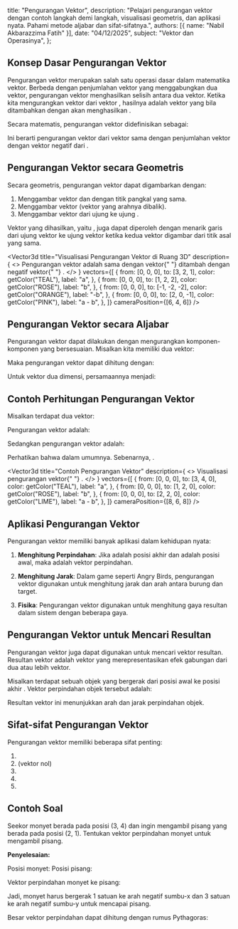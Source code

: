 
  title: "Pengurangan Vektor",
  description: "Pelajari pengurangan vektor dengan contoh langkah demi langkah, visualisasi geometris, dan aplikasi nyata. Pahami metode aljabar dan sifat-sifatnya.",
  authors: [{ name: "Nabil Akbarazzima Fatih" }],
  date: "04/12/2025",
  subject: "Vektor dan Operasinya",
};

## Konsep Dasar Pengurangan Vektor

Pengurangan vektor merupakan salah satu operasi dasar dalam matematika vektor. Berbeda dengan penjumlahan vektor yang menggabungkan dua vektor, pengurangan vektor menghasilkan selisih antara dua vektor. Ketika kita mengurangkan vektor <InlineMath math="\vec{b}" /> dari vektor <InlineMath math="\vec{a}" />, hasilnya adalah vektor yang bila ditambahkan dengan <InlineMath math="\vec{b}" /> akan menghasilkan <InlineMath math="\vec{a}" />.

Secara matematis, pengurangan vektor didefinisikan sebagai:

<BlockMath math="\vec{a} - \vec{b} = \vec{a} + (-\vec{b})" />

Ini berarti pengurangan vektor <InlineMath math="\vec{b}" /> dari vektor <InlineMath math="\vec{a}" /> sama dengan penjumlahan vektor <InlineMath math="\vec{a}" /> dengan vektor negatif dari <InlineMath math="\vec{b}" />.

## Pengurangan Vektor secara Geometris

Secara geometris, pengurangan vektor <InlineMath math="\vec{a} - \vec{b}" /> dapat digambarkan dengan:

1. Menggambar vektor <InlineMath math="\vec{a}" /> dan <InlineMath math="\vec{b}" /> dengan titik pangkal yang sama.
2. Menggambar vektor <InlineMath math="-\vec{b}" /> (vektor <InlineMath math="\vec{b}" /> yang arahnya dibalik).
3. Menggambar vektor dari ujung <InlineMath math="\vec{b}" /> ke ujung <InlineMath math="\vec{a}" />.

Vektor yang dihasilkan, yaitu <InlineMath math="\vec{a} - \vec{b}" />, juga dapat diperoleh dengan menarik garis dari ujung vektor <InlineMath math="\vec{b}" /> ke ujung vektor <InlineMath math="\vec{a}" /> ketika kedua vektor digambar dari titik asal yang sama.

<Vector3d
  title="Visualisasi Pengurangan Vektor di Ruang 3D"
  description={
    <>
      Pengurangan vektor <InlineMath math="a - b" /> adalah sama dengan vektor{" "}
      <InlineMath math="a" /> ditambah dengan negatif vektor{" "}
      <InlineMath math="b" />.
    </>
  }
  vectors={[
    {
      from: [0, 0, 0],
      to: [3, 2, 1],
      color: getColor("TEAL"),
      label: "a",
    },
    {
      from: [0, 0, 0],
      to: [1, 2, 2],
      color: getColor("ROSE"),
      label: "b",
    },
    {
      from: [0, 0, 0],
      to: [-1, -2, -2],
      color: getColor("ORANGE"),
      label: "-b",
    },
    {
      from: [0, 0, 0],
      to: [2, 0, -1],
      color: getColor("PINK"),
      label: "a - b",
    },
  ]}
  cameraPosition={[6, 4, 6]}
/>

## Pengurangan Vektor secara Aljabar

Pengurangan vektor dapat dilakukan dengan mengurangkan komponen-komponen yang bersesuaian. Misalkan kita memiliki dua vektor:

<div className="flex flex-col gap-4">
  <BlockMath math="\vec{a} = (a_1, a_2, a_3)" />
  <BlockMath math="\vec{b} = (b_1, b_2, b_3)" />
</div>

Maka pengurangan vektor <InlineMath math="\vec{a} - \vec{b}" /> dapat dihitung dengan:

<BlockMath math="\vec{a} - \vec{b} = (a_1 - b_1, a_2 - b_2, a_3 - b_3)" />

Untuk vektor dua dimensi, persamaannya menjadi:

<BlockMath math="\vec{a} - \vec{b} = (a_1 - b_1, a_2 - b_2)" />

## Contoh Perhitungan Pengurangan Vektor

Misalkan terdapat dua vektor:

<div className="flex flex-col gap-4">
  <BlockMath math="\vec{a} = (3, 4)" />
  <BlockMath math="\vec{b} = (1, 2)" />
</div>

Pengurangan vektor <InlineMath math="\vec{a} - \vec{b}" /> adalah:

<BlockMath math="\vec{a} - \vec{b} = (3, 4) - (1, 2) = (3-1, 4-2) = (2, 2)" />

Sedangkan pengurangan vektor <InlineMath math="\vec{b} - \vec{a}" /> adalah:

<BlockMath math="\vec{b} - \vec{a} = (1, 2) - (3, 4) = (1-3, 2-4) = (-2, -2)" />

Perhatikan bahwa <InlineMath math="\vec{a} - \vec{b} \neq \vec{b} - \vec{a}" /> dalam umumnya. Sebenarnya, <InlineMath math="\vec{a} - \vec{b} = -(\vec{b} - \vec{a})" />.

<Vector3d
  title="Contoh Pengurangan Vektor"
  description={
    <>
      Visualisasi pengurangan vektor{" "}
      <InlineMath math="a - b = (3,4,0) - (1,2,0) = (2,2,0)" />.
    </>
  }
  vectors={[
    {
      from: [0, 0, 0],
      to: [3, 4, 0],
      color: getColor("TEAL"),
      label: "a",
    },
    {
      from: [0, 0, 0],
      to: [1, 2, 0],
      color: getColor("ROSE"),
      label: "b",
    },
    {
      from: [0, 0, 0],
      to: [2, 2, 0],
      color: getColor("LIME"),
      label: "a - b",
    },
  ]}
  cameraPosition={[8, 6, 8]}
/>

## Aplikasi Pengurangan Vektor

Pengurangan vektor memiliki banyak aplikasi dalam kehidupan nyata:

1. **Menghitung Perpindahan**: Jika <InlineMath math="\vec{a}" /> adalah posisi akhir dan <InlineMath math="\vec{b}" /> adalah posisi awal, maka <InlineMath math="\vec{a} - \vec{b}" /> adalah vektor perpindahan.

2. **Menghitung Jarak**: Dalam game seperti Angry Birds, pengurangan vektor digunakan untuk menghitung jarak dan arah antara burung dan target.

3. **Fisika**: Pengurangan vektor digunakan untuk menghitung gaya resultan dalam sistem dengan beberapa gaya.

## Pengurangan Vektor untuk Mencari Resultan

Pengurangan vektor juga dapat digunakan untuk mencari vektor resultan. Resultan vektor adalah vektor yang merepresentasikan efek gabungan dari dua atau lebih vektor.

Misalkan terdapat sebuah objek yang bergerak dari posisi awal <InlineMath math="\vec{p}_1" /> ke posisi akhir <InlineMath math="\vec{p}_2" />. Vektor perpindahan objek tersebut adalah:

<BlockMath math="\vec{d} = \vec{p}_2 - \vec{p}_1" />

Resultan vektor ini menunjukkan arah dan jarak perpindahan objek.

## Sifat-sifat Pengurangan Vektor

Pengurangan vektor memiliki beberapa sifat penting:

1. <InlineMath math="\vec{a} - \vec{b} = \vec{a} + (-\vec{b})" />
2. <InlineMath math="\vec{a} - \vec{a} = \vec{0}" /> (vektor nol)
3. <InlineMath math="\vec{a} - \vec{0} = \vec{a}" />
4. <InlineMath math="\vec{0} - \vec{a} = -\vec{a}" />
5. <InlineMath math="\vec{a} - \vec{b} = -(\vec{b} - \vec{a})" />

## Contoh Soal

Seekor monyet berada pada posisi (3, 4) dan ingin mengambil pisang yang berada pada posisi (2, 1). Tentukan vektor perpindahan monyet untuk mengambil pisang.

**Penyelesaian:**

Posisi monyet: <InlineMath math="\vec{m} = (3, 4)" />
Posisi pisang: <InlineMath math="\vec{p} = (2, 1)" />

Vektor perpindahan monyet ke pisang:

<BlockMath math="\vec{d} = \vec{p} - \vec{m} = (2, 1) - (3, 4) = (2-3, 1-4) = (-1, -3)" />

Jadi, monyet harus bergerak 1 satuan ke arah negatif sumbu-x dan 3 satuan ke arah negatif sumbu-y untuk mencapai pisang.

Besar vektor perpindahan dapat dihitung dengan rumus Pythagoras:

<BlockMath math="|\vec{d}| = \sqrt{(-1)^2 + (-3)^2} = \sqrt{1 + 9} = \sqrt{10} \approx 3,16" />
